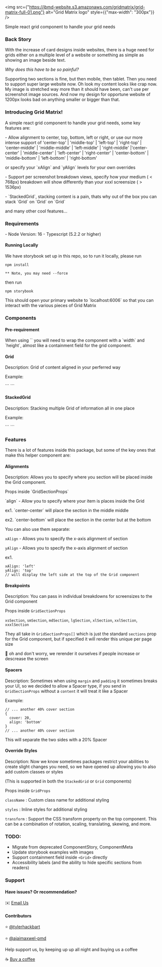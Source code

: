 
<Meta title="Grid Matix" />

<img
  src={"https://jbmd-website.s3.amazonaws.com/gridmatrix/grid-matrix-full-01.png"}
  alt="Grid Matrix logo"
  style={{"max-width": "300px"}}
/>

<p>Simple react grid component to handle your grid needs</p>

<h3>Back Story</h3>

<p>With the increase of card designs inside websites, there is a huge need for grids either on a multiple level of a website or something as simple as showing an image beside text.</p>

<i>Why does this have to be so painful?</i>

<p>Supporting two sections is fine, but then mobile, then tablet. Then you need to support super large website now. Oh look my content looks like crap now. My image is stretched way more than it should have been, can't use per screenshot image sources. And now my design for opportune website of 1200px looks bad on anything smaller or bigger than that.</p>

<h3>Introducing Grid Matrix!</h3>

<p>A simple react grid component to handle your grid needs, some key features are:</p>


<p>- Allow alignment to center, top, bottom, left or right, or use our more intense support of 'center-top' | 'middle-top' | 'left-top' | 'right-top' | 'center-middle' |  'middle-middle' |  'left-middle' |  'right-middle' |'center-center' | 'middle-center' | 'left-center' | 'right-center' | 'center-bottom' | 'middle-bottom' | 'left-bottom' | 'right-bottom'</p>

<p>or specify your `xAlign` and `yAlign` levels for your own overrides</p>

<p>- Support per screenshot breakdown views, specify how your medium ( < 768px) breakdown will show differently than your xxxl screensize ( > 1536px)</p>

<p>- `StackedGrid`, stacking content is a pain, thats why out of the box you can stack `Grid` on `Grid` on `Grid`</p>

<p>and many other cool features...</p>

<h3>Requirements</h3>

<p>
- Node Version: 16
- Typescript (5.2.2 or higher)
</p>

<h4>Running Locally</h4>

<p>We have storybook set up in this repo, so to run it locally, please run</p>

```
npm install 

** Note, you may need --force 
```

<p>then run</p>

```
npm storybook
```

<p>This should open your primary website to `localhost:6006` so that you can interact with the various pieces of Grid Matrix</p>

<h3>Components</h3>

<h4>Pre-requirement</h4>

<p>When using `<Grid />` you will need to wrap the component with a `width` and `height`, almost like a containment field for the grid component.</p>

<h4>Grid</h4>

<p>Description: Grid of content aligned in your perferred way</p>

<p>Example:</p>
```
<Grid
  sections: GridSectionProps[]
/>
```

<h4>StackedGrid</h4>

<p>Description: Stacking multiple Grid of information all in one place</p>

<p>Example:</p>
```
<StackedGrid
  grids: GridWithLevelRequiredProps[]
/>
```

<h3>Features</h3>

<p>There is a lot of features inside this package, but some of the key ones that make this helper component are:</p>

<h4>Alignments</h4>

<p>Description: Allows you to specify where you section will be placed inside the Grid component.</p>

<p>Props inside `GridSectionProps`</p>

<p>`align` - Allow you to specify where your item is places inside the Grid</p>

<p>ex1. `center-center` will place the section in the middle middle</p>
<p>ex2.  `center-bottom` will place the section in the center but at the bottom</p>

<p>You can also use them separate:</p>


`xAlign` - Allows you to specify the x-axis alignment of section

`yAlign` - Allows you to specify the x-axis alignment of section

ex1. 
```
xAlign: 'left'
yAlign: 'top'
// will display the left side at the top of the Grid component
```

#### Breakpoints

Description: You can pass in individual breakdowns for screensizes to the Grid component

Props inside `GridSectionProps`

`xsSection`, `smSection`, `mdSection`, `lgSection`, `xlSection`, `xxlSection`, `xxxlSection`

They all take in `GridSectionProps[]` which is just the standard `sections` prop for the Grid component, but if specified it will render this unique per page size

:gift: oh and don't worry, we rerender it ourselves if people increase or descrease the screen

#### Spacers

Description: Sometimes when using `margin` and `padding` it sometimes breaks your UI, so we decided to allow a Spacer type, if you send in `GridSectionProps` without a `content` it will treat it like a Spacer

Example:
```
// ... another 40% cover section
{
  cover: 20,
  align: 'bottom'
}
// ... another 40% cover section
```
This will separate the two sides with a 20% Spacer

#### Override Styles

Description: Now we know sometimes packages restrict your abilities to create slight changes you need, so we have opened up allowing you to also add custom classes or styles

(This is supported in both the `StackedGrid` or `Grid` components)

Props inside `GridProps`

`className` : Custom class name for additional styling

`styles` : Inline styles for additional styling

`transform` : Support the CSS transform property on the top component. This can be a combination of rotation, scaling, translating, skewing, and more.




### TODO:
- Migrate from deprecated ComponentStory, ComponentMeta
- Update storybook examples with images
- Support containment field inside `<Grid>` directly
- Accessibility labels (and the ability to hide specific sections from readers)

### Support

#### Have issues? Or recommendation?

:envelope: <a href="mailto:support@juiceboxmonkeydesigns.com">Email Us</a>


#### Contributors

:star: <a href="https://github.com/tylerhackbart" target="_blank">@tylerhackbart</a>

:star: <a href="https://github.com/ajaimaxwel-pmd" target="_blank">@ajaimaxwel-pmd</a>


Help support us, by keeping up up all night and buying us a coffee

:coffee: <a href="https://link.juiceboxmonkeydesigns.com/5F9hI2" target="_blank"> Buy a coffee </a>
